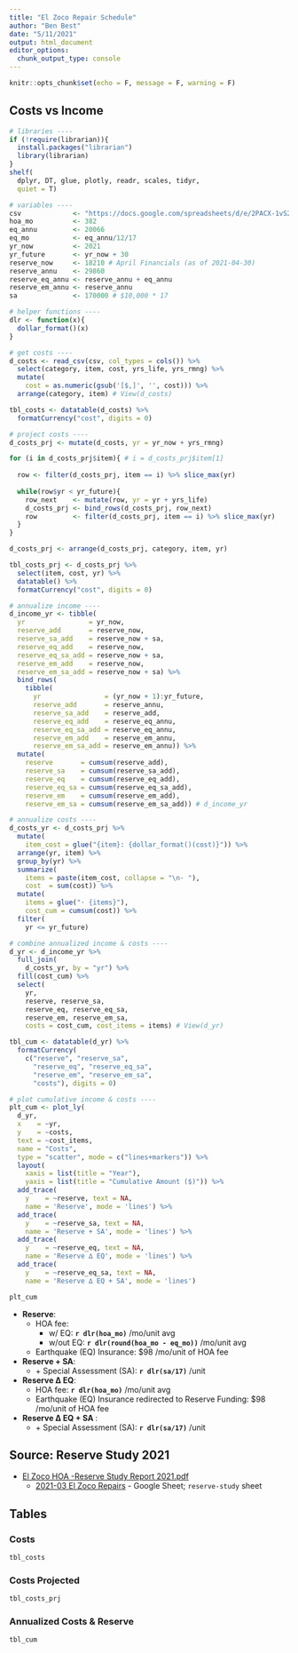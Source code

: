 ```yaml
---
title: "El Zoco Repair Schedule"
author: "Ben Best"
date: "5/11/2021"
output: html_document
editor_options: 
  chunk_output_type: console
---
```


```r
knitr::opts_chunk$set(echo = F, message = F, warning = F)
```

## Costs vs Income

```r
# libraries ----
if (!require(librarian)){
  install.packages("librarian")
  library(librarian)
}
shelf(
  dplyr, DT, glue, plotly, readr, scales, tidyr,
  quiet = T)

# variables ----
csv             <- "https://docs.google.com/spreadsheets/d/e/2PACX-1vS2RzB_2ClsYWpoZWJSM73JDWkY81iRwBt36mchGEIJClSIm55FiRpEoAHcU9NJNdx7Amf_cQcISZs5/pub?gid=1668966731&single=true&output=csv"
hoa_mo          <- 382
eq_annu         <- 20066
eq_mo           <- eq_annu/12/17
yr_now          <- 2021
yr_future       <- yr_now + 30
reserve_now     <- 18210 # April Financials (as of 2021-04-30)
reserve_annu    <- 29860
reserve_eq_annu <- reserve_annu + eq_annu
reserve_em_annu <- reserve_annu
sa              <- 170000 # $10,000 * 17

# helper functions ----
dlr <- function(x){
  dollar_format()(x)
}

# get costs ----
d_costs <- read_csv(csv, col_types = cols()) %>% 
  select(category, item, cost, yrs_life, yrs_rmng) %>% 
  mutate(
    cost = as.numeric(gsub('[$,]', '', cost))) %>% 
  arrange(category, item) # View(d_costs)

tbl_costs <- datatable(d_costs) %>% 
  formatCurrency("cost", digits = 0)

# project costs ----
d_costs_prj <- mutate(d_costs, yr = yr_now + yrs_rmng)

for (i in d_costs_prj$item){ # i = d_costs_prj$item[1]
  
  row <- filter(d_costs_prj, item == i) %>% slice_max(yr)
  
  while(row$yr < yr_future){
    row_next    <- mutate(row, yr = yr + yrs_life)
    d_costs_prj <- bind_rows(d_costs_prj, row_next)
    row         <- filter(d_costs_prj, item == i) %>% slice_max(yr)
  }
}

d_costs_prj <- arrange(d_costs_prj, category, item, yr)

tbl_costs_prj <- d_costs_prj %>% 
  select(item, cost, yr) %>% 
  datatable() %>% 
  formatCurrency("cost", digits = 0)

# annualize income ----
d_income_yr <- tibble(
  yr                = yr_now,
  reserve_add       = reserve_now,
  reserve_sa_add    = reserve_now + sa,
  reserve_eq_add    = reserve_now,
  reserve_eq_sa_add = reserve_now + sa,
  reserve_em_add    = reserve_now,
  reserve_em_sa_add = reserve_now + sa) %>% 
  bind_rows(
    tibble(
      yr                = (yr_now + 1):yr_future,
      reserve_add       = reserve_annu,
      reserve_sa_add    = reserve_add,
      reserve_eq_add    = reserve_eq_annu,
      reserve_eq_sa_add = reserve_eq_annu,
      reserve_em_add    = reserve_em_annu,
      reserve_em_sa_add = reserve_em_annu)) %>% 
  mutate(
    reserve       = cumsum(reserve_add),
    reserve_sa    = cumsum(reserve_sa_add),
    reserve_eq    = cumsum(reserve_eq_add),
    reserve_eq_sa = cumsum(reserve_eq_sa_add),
    reserve_em    = cumsum(reserve_em_add),
    reserve_em_sa = cumsum(reserve_em_sa_add)) # d_income_yr

# annualize costs ----
d_costs_yr <- d_costs_prj %>% 
  mutate(
    item_cost = glue("{item}: {dollar_format()(cost)}")) %>% 
  arrange(yr, item) %>% 
  group_by(yr) %>% 
  summarize(
    items = paste(item_cost, collapse = "\n· "),
    cost  = sum(cost)) %>% 
  mutate(
    items = glue("· {items}"),
    cost_cum = cumsum(cost)) %>% 
  filter(
    yr <= yr_future)

# combine annualized income & costs ----
d_yr <- d_income_yr %>% 
  full_join(
    d_costs_yr, by = "yr") %>% 
  fill(cost_cum) %>% 
  select(
    yr, 
    reserve, reserve_sa, 
    reserve_eq, reserve_eq_sa,
    reserve_em, reserve_em_sa,
    costs = cost_cum, cost_items = items) # View(d_yr)

tbl_cum <- datatable(d_yr) %>% 
  formatCurrency(
    c("reserve", "reserve_sa", 
      "reserve_eq", "reserve_eq_sa", 
      "reserve_em", "reserve_em_sa", 
      "costs"), digits = 0)

# plot cumulative income & costs ----
plt_cum <- plot_ly(
  d_yr, 
  x    = ~yr,
  y    = ~costs,
  text = ~cost_items,
  name = "Costs",
  type = "scatter", mode = c("lines+markers")) %>% 
  layout(
    xaxis = list(title = "Year"),
    yaxis = list(title = "Cumulative Amount ($)")) %>% 
  add_trace(
    y    = ~reserve, text = NA,
    name = 'Reserve', mode = 'lines') %>% 
  add_trace(
    y    = ~reserve_sa, text = NA,
    name = 'Reserve + SA', mode = 'lines') %>% 
  add_trace(
    y    = ~reserve_eq, text = NA,
    name = 'Reserve ∆ EQ', mode = 'lines') %>% 
  add_trace(
    y    = ~reserve_eq_sa, text = NA,
    name = 'Reserve ∆ EQ + SA', mode = 'lines')

plt_cum
```

- **Reserve**: 
  - HOA fee: 
    - w/ EQ: **`r dlr(hoa_mo)`** /mo/unit avg
    - w/out EQ: **`r dlr(round(hoa_mo - eq_mo))`** /mo/unit avg
  - Earthquake (EQ) Insurance: $98 /mo/unit of HOA fee
- **Reserve + SA**:
  - \+ Special Assessment (SA): **`r dlr(sa/17)`** /unit
- **Reserve ∆ EQ**:
  - HOA fee: **`r dlr(hoa_mo)`** /mo/unit avg
  - Earthquake (EQ) Insurance redirected to Reserve Funding: $98 /mo/unit of HOA fee
- **Reserve ∆ EQ + SA **:
  - \+ Special Assessment (SA): **`r dlr(sa/17)`** /unit

## Source: Reserve Study 2021

- [El Zoco HOA -Reserve Study Report 2021.pdf](https://drive.google.com/open?id=1TTydRfe_AEDyspSb-BVH3VeIw6uwPRGY&authuser=ben%40ecoquants.com&usp=drive_fs)
  * [2021-03 El Zoco Repairs](https://docs.google.com/spreadsheets/d/1k8ZZTFMs8fZwnZib2mRNJeMDlXgvfbu5XoBGBAvpFjY/edit#gid=1668966731) - Google Sheet; `reserve-study` sheet

## Tables

### Costs

```r
tbl_costs
```

### Costs Projected

```r
tbl_costs_prj
```

### Annualized Costs & Reserve

```r
tbl_cum
```



